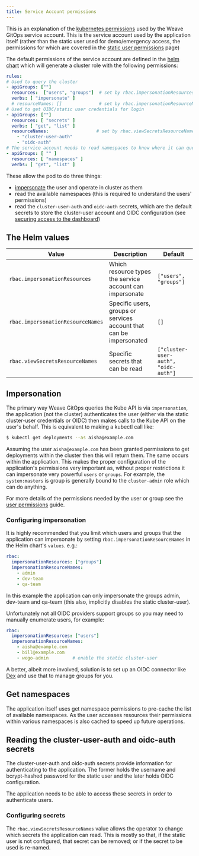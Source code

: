 ```yaml
---
title: Service Account permissions
---
```


This is an explanation of the [kubernetes permissions](https://kubernetes.io/docs/reference/access-authn-authz/rbac/)
used by the Weave GitOps service account. This is the service account used by
the application itself (rather than the static user used for demo/emergency
access, the permissions for which are covered in the [static user permissions](user-permissions.mdx)
page)

The default permissions of the service account are defined in the [helm chart](https://github.com/weaveworks/weave-gitops/tree/main/charts/gitops-server/templates/role.yaml) which
will generate a cluster role with the following permissions:

```yaml
rules:
# Used to query the cluster
- apiGroups: [""]
  resources:  ["users", "groups"]  # set by rbac.impersonationResources
  verbs: [ "impersonate" ]
  # resourceNames: []              # set by rbac.impersonationResourceNames
# Used to get OIDC/static user credentials for login
- apiGroups: [""]
  resources: [ "secrets" ]
  verbs: [ "get", "list" ]
  resourceNames:                  # set by rbac.viewSecretsResourceNames
    - "cluster-user-auth"
    - "oidc-auth"
# The service account needs to read namespaces to know where it can query
- apiGroups: [ "" ]
  resources: [ "namespaces" ]
  verbs: [ "get", "list" ]
```

These allow the pod to do three things:
* [impersonate](https://kubernetes.io/docs/reference/access-authn-authz/authentication/#user-impersonation) the user and operate in cluster as them
* read the available namespaces (this is required to understand the users' permissions)
* read the `cluster-user-auth` and `oidc-auth` secrets, which are the default secrets
  to store the cluster-user account and OIDC configuration (see
  [securing access to the dashboard](securing-access-to-the-dashboard.mdx))

## The Helm values

| Value                             | Description                                                         | Default                              |
|-----------------------------------|---------------------------------------------------------------------|--------------------------------------|
| `rbac.impersonationResources`     | Which resource types the service account can impersonate            | `["users", "groups"]`                |
| `rbac.impersonationResourceNames` | Specific users, groups or services account that can be impersonated | `[]`                                 |
| `rbac.viewSecretsResourceNames`   | Specific secrets that can be read                                   | `["cluster-user-auth", "oidc-auth"]` |


## Impersonation

The primary way Weave GitOps queries the Kube API is via `impersonation`, the
application (not the cluster) authenticates the user (either via the static
cluster-user credentials or OIDC) then makes calls to the Kube API on the user's
behalf. This is equivalent to making a kubectl call like:

```bash
$ kubectl get deployments --as aisha@example.com
```

Assuming the user `aisha@example.com` has been granted permissions to get
deployments within the cluster then this will return them. The same occurs
within the application. This makes the proper configuration of the application's
permissions very important as, without proper restrictions it can impersonate
very powerful `users` or `groups`. For example, the `system:masters` is group
is generally bound to the `cluster-admin` role which can do anything.

For more details of the permissions needed by the user or group see the
[user permissions](user-permissions.mdx) guide.

### Configuring impersonation

It is highly recommended that you limit which users and groups that the
application can impersonate by setting `rbac.impersonationResourceNames` in
the Helm chart's `values`. e.g.:

```yaml
rbac:
  impersonationResources: ["groups"]
  impersonationResourceNames:
    - admin
    - dev-team
    - qa-team
```
In this example the application can only impersonate the groups admin, dev-team
and qa-team (this also, implicitly disables the static cluster-user).

Unfortunately not all OIDC providers support groups so you may need to
manually enumerate users, for example:
```yaml
rbac:
  impersonationResources: ["users"]
  impersonationResourceNames:
    - aisha@example.com
    - bill@example.com
    - wego-admin         # enable the static cluster-user
```

A better, albeit more involved, solution is to set up an OIDC connector like
[Dex](../guides/setting-up-dex.md) and use that to manage groups for you.

## Get namespaces

The application itself uses get namespace permissions to pre-cache the list of
available namespaces. As the user accesses resources their permissions within
various namespaces is also cached to speed up future operations.

## Reading the cluster-user-auth and oidc-auth secrets

The cluster-user-auth and oidc-auth secrets provide information for authenticating
to the application. The former holds the username and bcrypt-hashed password
for the static user and the later holds OIDC configuration.

The application needs to be able to access these secrets in order to
authenticate users.

### Configuring secrets

The `rbac.viewSecretsResourceNames` value allows the operator to change which secrets the
application can read. This is mostly so that, if the static user is not
configured, that secret can be removed; or if the secret to be used is re-named.
